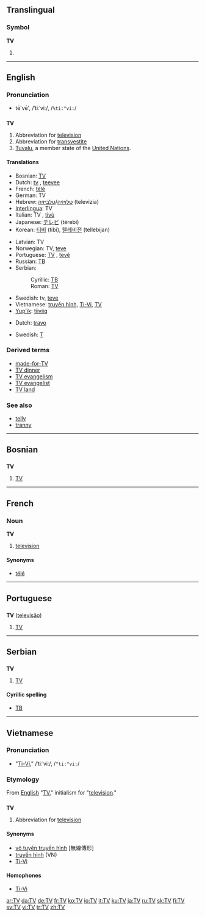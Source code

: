 {{see|.tv}}
{{wikipedia|dab=TV (disambiguation)|TV}}
==Translingual==
===Symbol===
'''TV'''

# {{SI-unit|tera|volt|[[electromotive force]]}}

----

==English==

===Pronunciation===
* tē'vē', /ˈtiːˈviː/, /<tt>%ti:"vi:</tt>/

==={{abbreviation}}===
'''TV'''

# Abbreviation for [[television]]
# Abbreviation for [[transvestite]]
# [[Tuvalu]], a member state of the [[United Nations]].

====Translations====
{{trans-top|abbreviation for television}}
* Bosnian: [[TV#Bosnian|TV]]
* Dutch: [[tv]] {{f}}, [[teevee]] {{f}}
* French: [[télé]] {{f}}
* German: TV {{n}}
* Hebrew: [[טלויזיה]]/[[טלביזיה]] (televizia) {{f}}
* [[Interlingua]]: TV
* Italian: TV {{f}}, [[tivù]] {{f}}
* Japanese: [[テレビ]] (térebi)
* Korean: [[티비]] (tibi), [[텔레비전]] (tellebijan)
{{trans-mid}}
* Latvian: TV
* Norwegian: TV, [[teve]]
* Portuguese: [[TV#Portuguese|TV]] {{f}}, [[tevê]] {{f}}
* Russian: [[ТВ#Russian|ТВ]] {{unicode|(tɛvɛ́)}} {{n}}
* Serbian:
*: Cyrillic: [[ТВ#Serbian|ТВ]]
*: Roman: [[TV#Serbian|TV]]
* Swedish: tv, [[teve]]
* Vietnamese: [[truyền hình]], [[Ti-Vi]], [[TV#Vietnamese|TV]]
* [[Yup'ik]]: [[tiiviiq]]
{{trans-bottom}}

{{trans-top|abbreviation for transvestite}}
* Dutch: [[travo]] {{m}}
{{trans-mid}}
* Swedish: [[T]]
{{trans-bottom}}

===Derived terms===
* [[made-for-TV]]
* [[TV dinner]]
* [[TV evangelism]]
* [[TV evangelist]]
* [[TV land]]

===See also===
* [[telly]]
* [[tranny]]

----

==Bosnian==

==={{abbreviation|Bosnian}}===
'''TV''' {{m}}

# [[TV#English|TV]]

----

==French==

===Noun===
'''TV''' {{f}}

# {{Canada|and|Belgium|informal|lang=fr}} [[television]]

====Synonyms====
* [[télé]]

----

==Portuguese==

==={{abbreviation|Portuguese}}===
'''TV''' ([[televisão]]) {{f}}

# [[TV#English|TV]]

----

==Serbian==

==={{abbreviation|Serbian}}===
'''TV''' {{m}}

# [[TV#English|TV]]

====Cyrillic spelling====
* [[ТВ#Serbian|ТВ]]

----

==Vietnamese==

===Pronunciation===
* "[[Ti-Vi]]," /ˈtiːˈviː/, /<tt>"ti:"vi:</tt>/

===Etymology===
From [[English]] "[[TV#English|TV]]," initialism for "[[television]]."

==={{abbreviation|Vietnamese}}===
'''TV'''

# Abbreviation for [[television]]

====Synonyms====
* [[vô tuyến truyền hình]] [無線傳形]
* [[truyền hình]] (VN)
* [[Ti-Vi]]

====Homophones====
* [[Ti-Vi]]

[[ar:TV]]
[[da:TV]]
[[de:TV]]
[[fr:TV]]
[[ko:TV]]
[[io:TV]]
[[it:TV]]
[[ku:TV]]
[[ja:TV]]
[[ru:TV]]
[[sk:TV]]
[[fi:TV]]
[[sv:TV]]
[[vi:TV]]
[[tr:TV]]
[[zh:TV]]